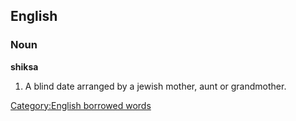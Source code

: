 ==English==

===Noun===
'''shiksa'''
# A blind date arranged by a jewish mother, aunt or grandmother.

[[Category:English borrowed words]]